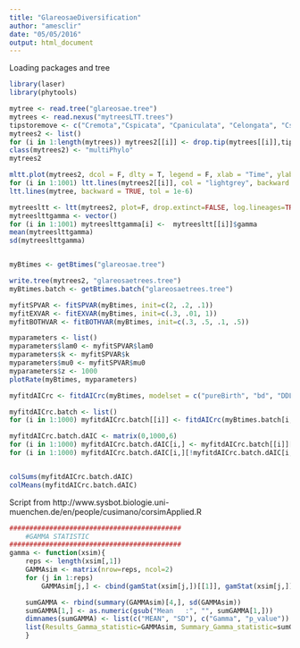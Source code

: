 ```yaml
---
title: "GlareosaeDiversification"
author: "amesclir"
date: "05/05/2016"
output: html_document
---
```


Loading packages and tree

```r

library(laser)
library(phytools)

mytree <- read.tree("glareosae.tree")
mytrees <- read.nexus("mytreesLTT.trees")
tipstoremove <- c("Cremota","Cspicata", "Cpaniculata", "Celongata", "Cscoparia", "Cmerritt-fernaldi", "Cbolanderi", "Cleptopoda", "Cdeweyana", "Cbromoides", "Cchordorrhyza")
mytrees2 <- list()
for (i in 1:length(mytrees)) mytrees2[[i]] <- drop.tip(mytrees[[i]],tipstoremove)
class(mytrees2) <- "multiPhylo"
mytrees2

mltt.plot(mytrees2, dcol = F, dlty = T, legend = F, xlab = "Time", ylab = "N", log = "y", backward = TRUE, tol = 1e-4)
for (i in 1:1001) ltt.lines(mytrees2[[i]], col = "lightgrey", backward = TRUE, tol = 1e-6)
ltt.lines(mytree, backward = TRUE, tol = 1e-6)

mytreesltt <- ltt(mytrees2, plot=F, drop.extinct=FALSE, log.lineages=TRUE, gamma=TRUE)
mytreeslttgamma <- vector()
for (i in 1:1001) mytreeslttgamma[i] <-  mytreesltt[[i]]$gamma
mean(mytreeslttgamma)
sd(mytreeslttgamma)


myBtimes <- getBtimes("glareosae.tree")

write.tree(mytrees2, "glareosaetrees.tree")
myBtimes.batch <- getBtimes.batch("glareosaetrees.tree")

myfitSPVAR <- fitSPVAR(myBtimes, init=c(2, .2, .1))
myfitEXVAR <- fitEXVAR(myBtimes, init=c(.3, .01, 1))
myfitBOTHVAR <- fitBOTHVAR(myBtimes, init=c(.3, .5, .1, .5))

myparameters <- list()
myparameters$lam0 <- myfitSPVAR$lam0
myparameters$k <- myfitSPVAR$k
myparameters$mu0 <- myfitSPVAR$mu0
myparameters$z <- 1000
plotRate(myBtimes, myparameters)

myfitdAICrc <- fitdAICrc(myBtimes, modelset = c("pureBirth", "bd", "DDL", "DDX", "yule2rate", "yule3rate"), ints = 100)

myfitdAICrc.batch <- list()
for (i in 1:1000) myfitdAICrc.batch[[i]] <- fitdAICrc(myBtimes.batch[i,], modelset = c("pureBirth", "bd", "DDL", "DDX", "yule2rate", "yule3rate"), ints = 100)

myfitdAICrc.batch.dAIC <- matrix(0,1000,6)
for (i in 1:1000) myfitdAICrc.batch.dAIC[i,] <- myfitdAICrc.batch[[i]][,15]
for (i in 1:1000) myfitdAICrc.batch.dAIC[i,][!myfitdAICrc.batch.dAIC[i,] == min(myfitdAICrc.batch.dAIC[i,])] <- 1


colSums(myfitdAICrc.batch.dAIC)
colMeans(myfitdAICrc.batch.dAIC)

```


Script from http://www.sysbot.biologie.uni-muenchen.de/en/people/cusimano/corsimApplied.R

```r


###########################################
	#GAMMA STATISTIC
###########################################
gamma <- function(xsim){
	reps <- length(xsim[,1])
	GAMMAsim <- matrix(nrow=reps, ncol=2)
	for (j in 1:reps)
		GAMMAsim[j,] <- cbind(gamStat(xsim[j,])[[1]], gamStat(xsim[j,])[[2]])

	sumGAMMA <- rbind(summary(GAMMAsim)[4,], sd(GAMMAsim))
	sumGAMMA[1,] <- as.numeric(gsub("Mean   :", "", sumGAMMA[1,]))
	dimnames(sumGAMMA) <- list(c("MEAN", "SD"), c("Gamma", "p_value"))
	list(Results_Gamma_statistic=GAMMAsim, Summary_Gamma_statistic=sumGAMMA)
	}


```


